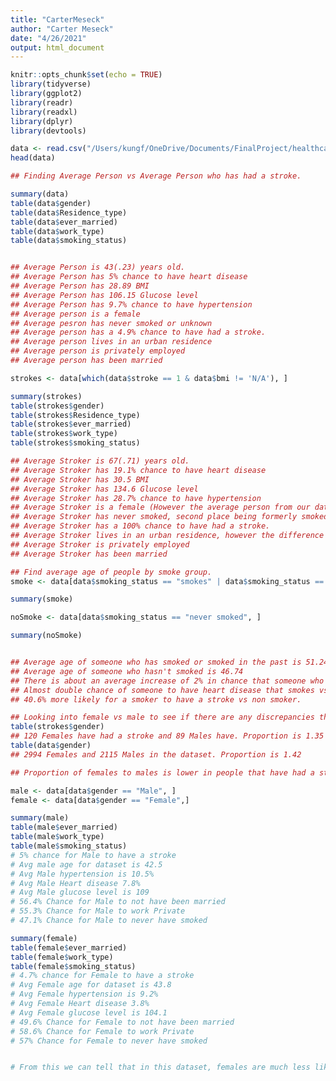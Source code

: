 ```yaml
---
title: "CarterMeseck"
author: "Carter Meseck"
date: "4/26/2021"
output: html_document
---
```


```r
knitr::opts_chunk$set(echo = TRUE)
library(tidyverse)
library(ggplot2)
library(readr)
library(readxl)
library(dplyr)
library(devtools)
```
```r
data <- read.csv("/Users/kungf/OneDrive/Documents/FinalProject/healthcare-dataset-stroke-data.csv")
head(data)


```
```r
## Finding Average Person vs Average Person who has had a stroke.

summary(data)
table(data$gender)
table(data$Residence_type)
table(data$ever_married)
table(data$work_type)
table(data$smoking_status)


## Average Person is 43(.23) years old.
## Average Person has 5% chance to have heart disease
## Average Person has 28.89 BMI
## Average Person has 106.15 Glucose level
## Average Person has 9.7% chance to have hypertension
## Average person is a female
## Average pesron has never smoked or unknown
## Average person has a 4.9% chance to have had a stroke.
## Average person lives in an urban residence
## Average person is privately employed
## Average person has been married

strokes <- data[which(data$stroke == 1 & data$bmi != 'N/A'), ]

summary(strokes)
table(strokes$gender)
table(strokes$Residence_type)
table(strokes$ever_married)
table(strokes$work_type)
table(strokes$smoking_status)

## Average Stroker is 67(.71) years old.
## Average Stroker has 19.1% chance to have heart disease
## Average Stroker has 30.5 BMI
## Average Stroker has 134.6 Glucose level
## Average Stroker has 28.7% chance to have hypertension
## Average Stroker is a female (However the average person from our dataset was a female so not surprising)
## Average Stroker has never smoked, second place being formerly smoked as opposed to unknown in non smokers.
## Average Stroker has a 100% chance to have had a stroke.
## Average Stroker lives in an urban residence, however the difference is only 9 so I wouldn't say this is statistically significant.
## Average Stroker is privately employed
## Average Stroker has been married


```

```r
## Find average age of people by smoke group.
smoke <- data[data$smoking_status == "smokes" | data$smoking_status == "formerly smoked", ]

summary(smoke)

noSmoke <- data[data$smoking_status == "never smoked", ]

summary(noSmoke)


## Average age of someone who has smoked or smoked in the past is 51.24
## Average age of someone who hasn't smoked is 46.74
## There is about an average increase of 2% in chance that someone who smoked will have had a stroke.
## Almost double chance of someone to have heart disease that smokes vs non smoke
## 40.6% more likely for a smoker to have a stroke vs non smoker.
```
```r
## Looking into female vs male to see if there are any discrepancies there.
table(strokes$gender)
## 120 Females have had a stroke and 89 Males have. Proportion is 1.35
table(data$gender)
## 2994 Females and 2115 Males in the dataset. Proportion is 1.42

## Proportion of females to males is lower in people that have had a stroke, but not significant enough to extract any  meaning.

male <- data[data$gender == "Male", ]
female <- data[data$gender == "Female",]

summary(male)
table(male$ever_married)
table(male$work_type)
table(male$smoking_status)
# 5% chance for Male to have a stroke
# Avg male age for dataset is 42.5
# Avg Male hypertension is 10.5%
# Avg Male Heart disease 7.8%
# Avg Male glucose level is 109
# 56.4% Chance for Male to not have been married
# 55.3% Chance for Male to work Private
# 47.1% Chance for Male to never have smoked

summary(female)
table(female$ever_married)
table(female$work_type)
table(female$smoking_status)
# 4.7% chance for Female to have a stroke
# Avg Female age for dataset is 43.8
# Avg Female hypertension is 9.2%
# Avg Female Heart disease 3.8%
# Avg Female glucose level is 104.1
# 49.6% Chance for Female to not have been married
# 58.6% Chance for Female to work Private
# 57% Chance for Female to never have smoked


# From this we can tell that in this dataset, females are much less likely to have heart disease, have been married, and have smoked.

```



